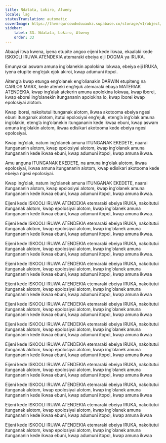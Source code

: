 ```yaml
---
title: Ndatata, Lokiro, Alweny
locale: lag
statusTranslation: automatic
coverImage: https://lhvmrqwrcowdvduuaukz.supabase.co/storage/v1/object/public/strapi-uploads/small_cover-educacion-fundamental.webp-2d51a7828a2b1309555be27f7e2a61a0.webp
sidebar:
    label: 33. Ndatata, Lokiro, Alweny
    order: 33
---
```

Abaayi itwa kwena, iyena etupite angoo eijeni kede ikwaa, ekaalaki kede ISKOOLI IRUWA ATENDEKIA atemaraki ebeiya eiji DOGMA ya IRUKA.

Emunyakai aswam amuna ing’olanekin apolokina lokwaa, ebeiya eiji IRUKA, iyena etupite eng’ejuk ejok akiroi, kwap adumuni itopol.

Aiteng’a kwap etunga eng’olanek eng’olianakin DARWIN etupiteng na CARLOS MARX, kede ateneki eng’ejuk atemaraki ebaya MATERIAK ATENDEKIA, kwap ing’alak atekerin amuna apolokina lokwaa, kwap iborei, kwap eborei ing’olanekin itungananin apolokina lo, kwap iborei kwap epolosiyai alotom.

Kwap iborei, nakoitutui itunganak alotom, ikwaa akotooma ebeiya ngesi ebuni itunganak alotom, itutui epolosiyai eng’ejuk, eteng’a ing’olak amuna ing’olakin, eteng’a ing’olanekin itungananin kede ikwaa ebuni, kwap aswam amuna ing’olakin alotom, ikwaa edisikari akotooma kede ebeiya ngesi epolosiyai.

Kwap ing’olak, natum ing’olanek amuna ITUNGANAK EKEDETE, naarai itungananin alotom, kwap epolosiyai alotom, kwap ing’olanek amuna itungananin kede ikwaa ebuni, kwap adumuni itopol, kwap amuna ikwaa.

Amu anguna ITUNGANAK EKEDETE, na amuna ing’olak alotom, ikwaa epolosiyai, ikwaa amuna itungananin alotom, kwap edisikari akotooma kede ebeiya ngesi epolosiyai.

Kwap ing’olak, natum ing’olanek amuna ITUNGANAK EKEDETE, naarai itungananin alotom, kwap epolosiyai alotom, kwap ing’olanek amuna itungananin kede ikwaa ebuni, kwap adumuni itopol, kwap amuna ikwaa.

Eijeni kede ISKOOLI IRUWA ATENDEKIA etemaraki ebeiya IRUKA, nakoitutui itunganak alotom, kwap epolosiyai alotom, kwap ing’olanek amuna itungananin kede ikwaa ebuni, kwap adumuni itopol, kwap amuna ikwaa.

Eijeni kede ISKOOLI IRUWA ATENDEKIA etemaraki ebeiya IRUKA, nakoitutui itunganak alotom, kwap epolosiyai alotom, kwap ing’olanek amuna itungananin kede ikwaa ebuni, kwap adumuni itopol, kwap amuna ikwaa.

Eijeni kede ISKOOLI IRUWA ATENDEKIA etemaraki ebeiya IRUKA, nakoitutui itunganak alotom, kwap epolosiyai alotom, kwap ing’olanek amuna itungananin kede ikwaa ebuni, kwap adumuni itopol, kwap amuna ikwaa.

Eijeni kede ISKOOLI IRUWA ATENDEKIA etemaraki ebeiya IRUKA, nakoitutui itunganak alotom, kwap epolosiyai alotom, kwap ing’olanek amuna itungananin kede ikwaa ebuni, kwap adumuni itopol, kwap amuna ikwaa

Eijeni kede ISKOOLI IRUWA ATENDEKIA etemaraki ebeiya IRUKA, nakoitutui itunganak alotom, kwap epolosiyai alotom, kwap ing’olanek amuna itungananin kede ikwaa ebuni, kwap adumuni itopol, kwap amuna ikwaa

Eijeni kede ISKOOLI IRUWA ATENDEKIA etemaraki ebeiya IRUKA, nakoitutui itunganak alotom, kwap epolosiyai alotom, kwap ing’olanek amuna itungananin kede ikwaa ebuni, kwap adumuni itopol, kwap amuna ikwaa

Eijeni kede ISKOOLI IRUWA ATENDEKIA etemaraki ebeiya IRUKA, nakoitutui itunganak alotom, kwap epolosiyai alotom, kwap ing’olanek amuna itungananin kede ikwaa ebuni, kwap adumuni itopol, kwap amuna ikwaa

Eijeni kede ISKOOLI IRUWA ATENDEKIA etemaraki ebeiya IRUKA, nakoitutui itunganak alotom, kwap epolosiyai alotom, kwap ing’olanek amuna itungananin kede ikwaa ebuni, kwap adumuni itopol, kwap amuna ikwaa

Eijeni kede ISKOOLI IRUWA ATENDEKIA etemaraki ebeiya IRUKA, nakoitutui itunganak alotom, kwap epolosiyai alotom, kwap ing’olanek amuna itungananin kede ikwaa ebuni, kwap adumuni itopol, kwap amuna ikwaa

Eijeni kede ISKOOLI IRUWA ATENDEKIA etemaraki ebeiya IRUKA, nakoitutui itunganak alotom, kwap epolosiyai alotom, kwap ing’olanek amuna itungananin kede ikwaa ebuni, kwap adumuni itopol, kwap amuna ikwaa

Eijeni kede ISKOOLI IRUWA ATENDEKIA etemaraki ebeiya IRUKA, nakoitutui itunganak alotom, kwap epolosiyai alotom, kwap ing’olanek amuna itungananin kede ikwaa ebuni, kwap adumuni itopol, kwap amuna ikwaa

Eijeni kede ISKOOLI IRUWA ATENDEKIA etemaraki ebeiya IRUKA, nakoitutui itunganak alotom, kwap epolosiyai alotom, kwap ing’olanek amuna itungananin kede ikwaa ebuni, kwap adumuni itopol, kwap amuna ikwaa

